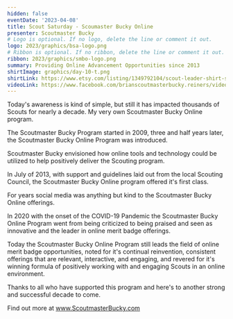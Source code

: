 ```yaml
---
hidden: false
eventDate: '2023-04-08'
title: Scout Saturday - Scoumaster Bucky Online
presenter: Scoutmaster Bucky
# Logo is optional. If no logo, delete the line or comment it out.
logo: 2023/graphics/bsa-logo.png
# Ribbon is optional. If no ribbon, delete the line or comment it out.
ribbon: 2023/graphics/smbo-logo.png
summary: Providing Online Advancement Opportunities since 2013
shirtImage: graphics/day-10-t.png
shirtLink: https://www.etsy.com/listing/1349792104/scout-leader-shirt-scout-life-shirt?ga_order=most_relevant&ga_search_type=all&ga_view_type=gallery&ga_search_query=funny+scout+shirt&ref=sr_gallery-2-15&pro=1&frs=1&sts=1&organic_search_click=1&variation1=3087215705&variation0=3087215787
videoLink: https://www.facebook.com/brianscoutmasterbucky.reiners/videos/3345698932339450
---
```


Today's awareness is kind of simple, but still it has impacted thousands of Scouts for nearly a decade.  My very own Scoutmaster Bucky Online program.

The Scoutmaster Bucky Program started in 2009, three and half years later, the Scoutmaster Bucky Online Program was introduced.

Scoutmaster Bucky envisioned how online tools and technology could be utilized to help positively deliver the Scouting program.

In July of 2013, with support and guidelines laid out from the local Scouting Council, the Scoutmaster Bucky Online program offered it's first class.

For years social media was anything but kind to the Scoutmaster Bucky Online offerings.

In 2020 with the onset of the COVID-19 Pandemic the Scoutmaster Bucky Online Program went from being criticized to being praised and seen as innovative and the leader in online merit badge offerings.

Today the Scoutmaster Bucky Online Program still leads the field of online merit badge opportunities, noted for it's continual reinvention, consistent offerings that are relevant, interactive, and engaging, and revered for it's winning formula of positively working with and engaging Scouts in an online environment.

Thanks to all who have supported this program and here's to another strong and successful decade to come.

Find out more at www.ScoutmasterBucky.com

